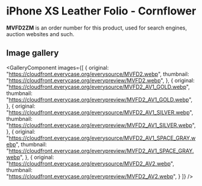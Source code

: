 
# iPhone XS Leather Folio - Cornflower

<Callout type='info' emoji='👉🏻'>**MVFD2ZM** is an order number for this product, used for search engines, auction websites and such.</Callout>

## Image gallery

<GalleryComponent
    images={[
      {
        original: "https://cloudfront.everycase.org/everysource/MVFD2.webp",
        thumbnail: "https://cloudfront.everycase.org/everypreview/MVFD2.webp",
      },
      {
        original: "https://cloudfront.everycase.org/everysource/MVFD2_AV1_GOLD.webp",
        thumbnail: "https://cloudfront.everycase.org/everypreview/MVFD2_AV1_GOLD.webp",
      },
      {
        original: "https://cloudfront.everycase.org/everysource/MVFD2_AV1_SILVER.webp",
        thumbnail: "https://cloudfront.everycase.org/everypreview/MVFD2_AV1_SILVER.webp",
      },
      {
        original: "https://cloudfront.everycase.org/everysource/MVFD2_AV1_SPACE_GRAY.webp",
        thumbnail: "https://cloudfront.everycase.org/everypreview/MVFD2_AV1_SPACE_GRAY.webp",
      },
      {
        original: "https://cloudfront.everycase.org/everysource/MVFD2_AV2.webp",
        thumbnail: "https://cloudfront.everycase.org/everypreview/MVFD2_AV2.webp",
      }
    ]}
  />
